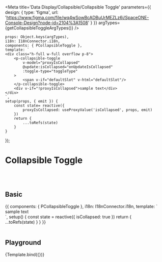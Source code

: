 



<Meta title='Data Display/Collapsible/Collapsible Toggle' parameters={{
    design: {
        type: 'figma',
        url: 'https://www.figma.com/file/wq4wSowBcADBuUrMEZLz6i/SpaceONE-Console-Design?node-id=2104%3A1508'
    }
}} argTypes={getCollapsibleToggleArgTypes()} />


    props: Object.keys(argTypes),
    i18n: I18nConnector.i18n,
    components: { PCollapsibleToggle },
    template: `
    <div class="h-full w-full overflow p-8">
        <p-collapsible-toggle
            v-model="proxyIsCollapsed"
            @update:isCollapsed="onUpdateIsCollapsed"
            :toggle-type="toggleType"
        >
            <span v-if="defaultSlot" v-html="defaultSlot"/>
        </p-collapsible-toggle>
        <div v-if="!proxyIsCollapsed">sample text</div>
    </div>
    `,
    setup(props, { emit }) {
        const state= reactive({
            proxyIsCollapsed: useProxyValue('isCollapsed', props, emit)
        })
        return {
            ...toRefs(state)
        }
    }
});


# Collapsible Toggle
<br/>
<br/>

## Basic

<Canvas>
    <Story name="Basic">
{{
    components: { PCollapsibleToggle },
    i18n: I18nConnector.i18n,
    template: `
    <div class="h-full w-full overflow p-8">
        <p-collapsible-toggle v-model="isCollapsed" />
        <div v-if="!isCollapsed">sample text</div>
    </div>
    `,
    setup() {
        const state = reactive({
            isCollapsed: true
        })
        return {
            ...toRefs(state)
        }
    }
}}
    </Story>
</Canvas>

<br/>
<br/>

## Playground

<Canvas>
    <Story name="Playground">
        {Template.bind({})}
    </Story>
</Canvas>

<ArgsTable story="Playground"/>
